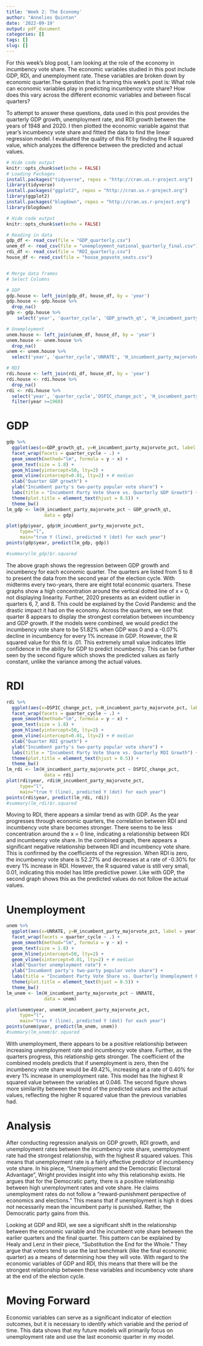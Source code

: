 ```yaml
---
title: 'Week 2: The Economy'
author: "Annelies Quinton"
date: '2022-09-19'
output: pdf_document
categories: []
tags: []
slug: []
---
```


For this week’s blog post, I am looking at the role of the economy in incumbency vote share. The economic variables studied in this post include GDP, RDI, and unemployment rate. These variables are broken down by economic quarter.The question that is framing this week’s post is: What role can economic variables play in predicting incumbency vote share? How does this vary across the different economic variables and between fiscal quarters? 

To attempt to answer these questions, data used in this post provides the quarterly GDP growth, unemployment rate, and RDI growth between the years of 1948 and 2020. I then plotted the economic variable against that year’s incumbency vote share and fitted the data to find the linear regression model. I evaluated the quality of this fit by finding the R squared value, which analyzes the difference between the predicted and actual values.


```r
# Hide code output
knitr::opts_chunk$set(echo = FALSE)
# Loading Packages
install.packages("tidyverse", repos = "http://cran.us.r-project.org")
library(tidyverse)
install.packages("ggplot2", repos = "http://cran.us.r-project.org")
library(ggplot2)
install.packages("blogdown", repos = "http://cran.us.r-project.org")
library(blogdown)
```

```r
# Hide code output
knitr::opts_chunk$set(echo = FALSE)

# Reading in data
gdp_df <- read_csv(file = "GDP_quarterly.csv")
unem_df <- read_csv(file = "unemployment_national_quarterly_final.csv")
rdi_df <- read_csv(file = "RDI_quarterly.csv")
house_df <- read_csv(file = "house_popvote_seats.csv")


# Merge data frames
# Select Columns

# GDP
gdp.house <- left_join(gdp_df, house_df, by = 'year')
gdp.house <- gdp.house %>%
  drop_na()
gdp <- gdp.house %>% 
    select('year', 'quarter_cycle', 'GDP_growth_qt', 'H_incumbent_party_majorvote_pct')

# Unemployment
unem.house <- left_join(unem_df, house_df, by = 'year')
unem.house <- unem.house %>%
  drop_na()
unem <- unem.house %>% 
  select('year', 'quarter_cycle','UNRATE', 'H_incumbent_party_majorvote_pct')

# RDI
rdi.house <- left_join(rdi_df, house_df, by = 'year')
rdi.house <- rdi.house %>%
  drop_na()
rdi <- rdi.house %>% 
  select('year', 'quarter_cycle','DSPIC_change_pct', 'H_incumbent_party_majorvote_pct') %>% 
  filter(year >=1960)


```
# GDP
```r
gdp %>% 
  ggplot(aes(x=GDP_growth_qt, y=H_incumbent_party_majorvote_pct, label = year)) + 
  facet_wrap(facets = quarter_cycle ~ .) +
  geom_smooth(method="lm", formula = y ~ x) +
  geom_text(size = 1.8) +
  geom_hline(yintercept=50, lty=2) +
  geom_vline(xintercept=0.01, lty=2) + # median
  xlab("Quarter GDP growth") +
  ylab("Incumbent party's two-party popular vote share") +
  labs(title = "Incumbent Party Vote Share vs. Quarterly GDP Growth") + 
  theme(plot.title = element_text(hjust = 0.5)) + 
  theme_bw()
lm_gdp <- lm(H_incumbent_party_majorvote_pct ~ GDP_growth_qt, 
              data = gdp)

plot(gdp$year, gdp$H_incumbent_party_majorvote_pct, 
     type="l",
     main="true Y (line), predicted Y (dot) for each year")
points(gdp$year, predict(lm_gdp, gdp))

#summary(lm_gdp)$r.squared
```
The above graph shows the regression between GDP growth and incumbency for each economic quarter. The  quarters are listed from 5 to 8 to present the data from the second year of the election cycle. With midterms every two-years, there are eight total economic quarters. These graphs show a high concentration around the vertical dotted line of x = 0, not displaying linearity. Further, 2020 presents as an evident outlier in quarters 6, 7, and 8. This could be explained by the Covid Pandemic and the drastic impact it had on the economy. Across the quarters, we see that quarter 8 appears to display the strongest correlation between incumbency and GDP growth. If the models were combined, we would predict the incumbency vote share to be 51.82% when GDP was 0 and a -0.07% decline in incumbency for every 1% increase in GDP. However, the R squared value for this fit is .01. This extremely small value indicates little confidence in the ability for GDP to predict incumbency. This can be further seen by the second figure which shows the predicted values as fairly constant, unlike the variance among the actual values. 

# RDI
```r
rdi %>% 
  ggplot(aes(x=DSPIC_change_pct, y=H_incumbent_party_majorvote_pct, label = year)) + 
  facet_wrap(facets = quarter_cycle ~ .) +
  geom_smooth(method="lm", formula = y ~ x) +
  geom_text(size = 1.8) +
  geom_hline(yintercept=50, lty=2) +
  geom_vline(xintercept=0.01, lty=2) + # median
  xlab("Quarter RDI growth") +
  ylab("Incumbent party's two-party popular vote share") +
  labs(title = "Incumbent Party Vote Share vs. Quarterly RDI Growth") + 
  theme(plot.title = element_text(hjust = 0.5)) + 
  theme_bw()
lm_rdi <- lm(H_incumbent_party_majorvote_pct ~ DSPIC_change_pct, 
              data = rdi)
plot(rdi$year, rdi$H_incumbent_party_majorvote_pct, 
     type="l",
     main="true Y (line), predicted Y (dot) for each year")
points(rdi$year, predict(lm_rdi, rdi))
#summary(lm_rdi)$r.squared
```
Moving to RDI, there appears a similar trend as with GDP. As the year progresses through economic quarters, the correlation between RDI and incumbency vote share becomes stronger. There seems to be less concentration around the x = 0 line, indicating a relationship between RDI and incumbency vote share. In the combined graph, there appears a significant negative relationship between RDI and incumbency vote share. This is confirmed by the coefficients of the regression. When RDI is zero, the incumbency vote share is 52.27% and decreases at a rate of -0.30% for every 1% increase in RDI. However, the R squared value is still very small, 0.01, indicating this model has little predictive power. Like with GDP, the second graph shows this as the predicted values do not follow the actual values. 

# Unemployment 

```r
unem %>% 
  ggplot(aes(x=UNRATE, y=H_incumbent_party_majorvote_pct, label = year)) + 
  facet_wrap(facets = quarter_cycle ~ .) +
  geom_smooth(method="lm", formula = y ~ x) +
  geom_text(size = 1.8) +
  geom_hline(yintercept=50, lty=2) +
  geom_vline(xintercept=0.01, lty=2) + # median
  xlab("Quarter unemployment rate") +
  ylab("Incumbent party's two-party popular vote share") +
  labs(title = "Incumbent Party Vote Share vs. Quarterly Unemployment Rate") + 
  theme(plot.title = element_text(hjust = 0.5)) + 
  theme_bw()  
lm_unem <- lm(H_incumbent_party_majorvote_pct ~ UNRATE, 
              data = unem)

plot(unem$year, unem$H_incumbent_party_majorvote_pct, 
     type="l",
     main="true Y (line), predicted Y (dot) for each year")
points(unem$year, predict(lm_unem, unem))
#summary(lm_unem)$r.squared
```
With unemployment, there appears to be a positive relationship between increasing unemployment rate and incumbency vote share. Further, as the quarters progress, this relationship gets stronger. The coefficient of the combined models predicts that if unemployment is zero, then the incumbency vote share would be 49.42%, increasing at a rate of 0.40% for every 1% increase in unemployment rate. This model has the highest R squared value between the variables at 0.046. The second figure shows more similarilty between the trend of the predicted values and the actual values, reflecting the higher R squared value than the previous variables had. 

# Analysis
After conducting regression analysis on GDP growth, RDI growth, and unemployment rates between the incumbency vote share, unemployment rate had the strongest relationship, with the highest R squared values. This means that unemployment rate is a fairly effective predictor of incumbency vote share. In his piece, “Unemployment and the Democratic Electoral Advantage”, Wright provides insight into why this relationship exists. He argues that for the Democratic party, there is a positive relationship between high unemployment rates and vote share. He claims unemployment rates do not follow a “reward-punishment perspective of economics and elections.” This means that if unemployment is high it does not necessarily mean the incumbent party is punished. Rather, the Democratic party gains from this.

Looking at GDP and RDI, we see a significant shift in the relationship between the economic variable and the incumbent vote share between the earlier quarters and the final quarter. This pattern can be explained by Healy and Lenz in their piece, “Substitution the End for the Whole.” They argue that voters tend to use the last benchmark (like the final economic quarter) as a means of determining how they will vote. With regard to the economic variables of GDP and RDI, this means that there will be the strongest relationship between these variables and incumbency vote share at the end of the election cycle. 


# Moving Forward
Economic variables can serve as a significant indicator of election outcomes, but it is necessary to identify which variable and the period of time. This data shows that my future models will primarily focus on unemployment rate and use the last economic quarter in my model. 




